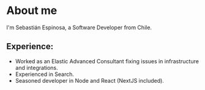 # About me

I'm Sebastián Espinosa, a Software Developer from Chile.

## Experience:

  - Worked as an Elastic Advanced Consultant fixing issues in infrastructure and integrations.
  - Experienced in Search.
  - Seasoned developer in Node and React (NextJS included).